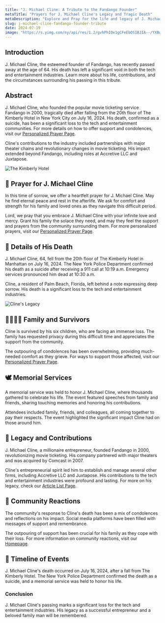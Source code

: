 ```yaml
---
title: "J. Michael Cline: A Tribute to the Fandango Founder"
metaTitle: "Prayers for J. Michael Cline's Legacy and Tragic Death"
metaDescription: "Explore and Pray for the life and legacy of J. Michael Cline, founder of Fandango, and the impact of his recent tragic death."
slug: j-michael-cline-fandango-founder-tribute
date: 2024-07-19
image: "https://s.yimg.com/ny/api/res/1.2/gvhPhIOx1gCFeEbOSIBJIA--/YXBwaWQ9aGlnaGxhbmRlcjt3PTk2MDtoPTYzOTtjZj13ZWJw/https://media.zenfs.com/en/people_218/5a01ade7c89c12dc7c51ab9fcdc3e986"
---
```



## Introduction

J. Michael Cline, the esteemed founder of Fandango, has recently passed away at the age of 64. His death has left a significant void in both the tech and entertainment industries. Learn more about his life, contributions, and the circumstances surrounding his passing in this tribute.




## Abstract

J. Michael Cline, who founded the popular movie ticketing service Fandango in 2000, tragically died after falling from the 20th floor of The Kimberly Hotel in New York City on July 16, 2024. His death, confirmed as a suicide, has been a significant loss to the tech and entertainment communities. For more details on how to offer support and condolences, visit our [Personalized Prayer Page](/prayer).

Cline's contributions to the industry included partnerships with major theater chains and revolutionary changes in movie ticketing. His impact extended beyond Fandango, including roles at Accretive LLC and Juxtapose. 

![The Kimberly Hotel](https://s.yimg.com/ny/api/res/1.2/LjaOFWhB3GjdJtas0syHcQ--/YXBwaWQ9aGlnaGxhbmRlcjt3PTk2MDtoPTY0MDtjZj13ZWJw/https://media.zenfs.com/en/people_218/31475d8242c679009e461611db75ebce "The Kimberly Hotel, where the incident occurred")



## 🙏 Prayer for J. Michael Cline

In this time of sorrow, we offer a heartfelt prayer for J. Michael Cline. May he find eternal peace and rest in the afterlife. We ask for comfort and strength for his family and loved ones as they navigate this difficult period. 

Lord, we pray that you embrace J. Michael Cline with your infinite love and mercy. Grant his family the solace they need, and may they feel the support and prayers from the community surrounding them. For more personalized prayers, visit our [Personalized Prayer Page](https://prayer-for.com/prayer).



## 📰 Details of His Death

J. Michael Cline, 64, fell from the 20th floor of The Kimberly Hotel in Manhattan on July 16, 2024. The New York Police Department confirmed his death as a suicide after receiving a 911 call at 10:19 a.m. Emergency services pronounced him dead at 10:30 a.m. 

Cline, a resident of Palm Beach, Florida, left behind a note expressing deep sorrow. His death is a significant loss to the tech and entertainment industries.

![Cline's Legacy](https://s.yimg.com/ny/api/res/1.2/SWjNlDRcJxp71S1VA_T2hg--/YXBwaWQ9aGlnaGxhbmRlcjt3PTk2MDtoPTY0MTtjZj13ZWJw/https://media.zenfs.com/en/people_218/f7afb53cd08d8b2c53603d49d79a264e "J. Michael Cline's Legacy and Contributions")



## 👨👩👧👦 Family and Survivors

Cline is survived by his six children, who are facing an immense loss. The family has requested privacy during this difficult time and appreciates the support from the community. 

The outpouring of condolences has been overwhelming, providing much-needed comfort as they grieve. For ways to support those affected, visit our [Personalized Prayer Page](https://prayer-for.com/prayer).


## 🕊️ Memorial Services

A memorial service was held to honor J. Michael Cline, where thousands gathered to celebrate his life. The event featured speeches from family and friends, sharing touching memories and honoring his contributions. 

Attendees included family, friends, and colleagues, all coming together to pay their respects. The event highlighted the significant impact Cline had on those around him.



## 📜 Legacy and Contributions

J. Michael Cline, a millionaire entrepreneur, founded Fandango in 2000, revolutionizing movie ticketing. His company partnered with major theaters and was acquired by Comcast in 2007. 

Cline's entrepreneurial spirit led him to establish and manage several other firms, including Accretive LLC and Juxtapose. His contributions to the tech and entertainment industries were profound and lasting. For more on his legacy, check our [Article List Page](/post).



## 💬 Community Reactions

The community's response to Cline's death has been a mix of condolences and reflections on his impact. Social media platforms have been filled with messages of support and remembrance.

The outpouring of support has been crucial for his family as they cope with their loss. For more information on community reactions, visit our [Homepage](/).


## 📅 Timeline of Events

J. Michael Cline's death occurred on July 16, 2024, after a fall from The Kimberly Hotel. The New York Police Department confirmed the death as a suicide, and a memorial service was held to honor his life.



### Conclusion

J. Michael Cline's passing marks a significant loss for the tech and entertainment industries. His legacy as a successful entrepreneur and a beloved family man will be remembered. 
